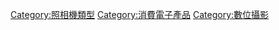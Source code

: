 {{commonscat|Digital cameras}}
{{catmore}}
[[Category:照相機類型|Category:照相機類型]]
[[Category:消費電子產品|Category:消費電子產品]]
[[Category:數位攝影|Category:數位攝影]]